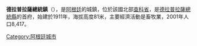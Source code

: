 {{Coord|26|59|S|59|50|W|display=title}}

'''德拉普拉薩總統鎮'''（{{lang-es|Presidencia de la Plaza}}），是[[阿根廷|阿根廷]]的城鎮，位於該國北部[[查科省|查科省]]，是[[德拉普拉薩總統縣|德拉普拉薩總統縣]]的首府，始建於1911年，海拔高度81米，主要經濟活動是畜牧業，2001年人口8,417。

{{Argentina-geo-stub}}
[[Category:阿根廷城市|Category:阿根廷城市]]